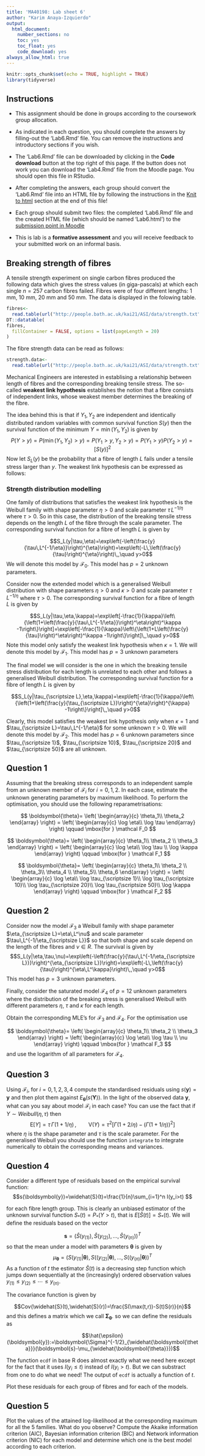 ```yaml
---
title: 'MA40198: Lab sheet 6'
author: "Karim Anaya-Izquierdo"
output:
  html_document:
    number_sections: no
    toc: yes
    toc_float: yes
    code_download: yes
always_allow_html: true
---
```



```r
knitr::opts_chunk$set(echo = TRUE, highlight = TRUE)
library(tidyverse)
```


## Instructions

* This  assignment should be done in groups  according to the coursework group allocation.

 * As indicated in each question, you should complete the answers by filling-out  the 'Lab6.Rmd' file.  You can remove the instructions and introductory sections if you wish.
 
 
* The  'Lab6.Rmd' file  can be downloaded by clicking in the **Code download** button at the top right of this page. If the button does not work you can download the 'Lab4.Rmd' file from the Moodle page. You should open this file in RStudio.
 

*  After  completing the answers, each group should convert the 'Lab6.Rmd' file  into an HTML file  by following the instructions in the <a href="#knit-to-html">Knit to html</a> section at the end of this file!


* Each group should submit two files:  the completed 'Lab6.Rmd' file  and the created HTML file (which should be named 'Lab6.html') to the  <a href="https://moodle.bath.ac.uk/mod/assign/view.php?id=1175047">submission point in Moodle</a>



* This is lab is a **formative assessment** and  you will receive feedback to your submitted work on an informal basis.



## Breaking strength of fibres {#fibre-strength-data}

A tensile strength experiment on single carbon fibres produced the following data which gives the stress values (in giga-pascals) at which each single $n=257$ carbon fibres failed.  Fibres were of four different lengths: 1 mm, 10 mm, 20 mm and 50 mm. The data is displayed in the folowing table.



```r
fibres<-
  read.table(url("http://people.bath.ac.uk/kai21/ASI/data/strength.txt"),header = TRUE)
DT::datatable(
fibres,
  fillContainer = FALSE, options = list(pageLength = 20)
)
```

The  fibre strength  data can be read as follows:

```r
strength.data<-
  read.table(url("http://people.bath.ac.uk/kai21/ASI/data/strength.txt"),header = TRUE)

```


Mechanical Engineers are interested  in establising a relationship between length of fibres and  the corresponding breaking tensile stress. The so-called **weakest link hypothesis** establishes the notion that a fibre consists of independent links, whose weakest member determines the breaking of the fibre. 

The idea behind this is that if $Y_1,Y_2$ are independent and identically distributed  random variables with common survival function $S(y)$  then the survival function of the minimum $Y=\min(Y_1,Y_2)$ is given by
$$P(Y>y)=P(\min(Y_1,Y_2)>y)=P(Y_1>y,Y_2>y)=P(Y_1>y)P(Y_2>y)=[S(y)]^2$$
Now let $S_L(y)$ be the probability that a fibre of length $L$ fails under a tensile stress larger than $y$. The weakest link hypothesis can be expressed as follows:
\begin{equation}
S_{\scriptsize L_1+L_2}(y)=S_{\scriptsize L_1}(y)S_{\scriptsize L_2}(y)
\end{equation}


### Strength distribution modelling

One family of distributions that satisfies the weakest link hypothesis  is the Weibull family with shape parameter $\eta>0$ and scale parameter $\tau\,L^{-1/\eta}$
where $\tau>0$. So in this case, the distribution of the breaking tensile stress depends on the length $L$ of the fibre through the scale parameter. The corresponding survival function for a fibre of length $L$ is given by

$$S_L(y|\tau,\eta)=\exp\left(-\left(\frac{y}{\tau\,L^{-1/\eta}}\right)^{\eta}\right)=\exp\left(-L\,\left(\frac{y}{\tau}\right)^{\eta}\right)\,,\quad y>0$$
 We will denote this model by $\mathcal F_0$. This model has $p=2$ unknown parameters.
 





Consider now the extended model which is a generalised Weibull distribution  with shape parameters $\eta>0$ and $\kappa>0$ and scale parameter $\tau\,L^{-1/\eta}$
where $\tau>0$. The corresponding survival function for a fibre of length $L$ is given by

$$S_L(y|\tau,\eta,\kappa)=\exp\left[-\frac{1}{\kappa}\left\{\left(1+\left(\frac{y}{\tau\,L^{-1/\eta}}\right)^\eta\right)^\kappa -1\right\}\right]=\exp\left[-\frac{1}{\kappa}\left\{\left(1+L\left(\frac{y}{\tau}\right)^\eta\right)^\kappa -1\right\}\right]\,,\quad y>0$$
Note this model only satisfy the weakest link hypothesis when $\kappa=1$.   We will denote this  model by $\mathcal F_1$. 
This model has $p=3$ unknown parameters 


The final model we will consider is the one in which the breaking tensile stress distribution for each length is unrelated to each other and follows a generalised Weibull distribution. The corresponding survival function for a fibre of length $L$ is given by

$$S_L(y|\tau_{\scriptsize L},\eta,\kappa)=\exp\left[-\frac{1}{\kappa}\left\{\left(1+\left(\frac{y}{\tau_{\scriptsize L}}\right)^{\eta}\right)^{\kappa} -1\right\}\right]\,,\quad y>0$$

Clearly, this model satisfies the weakest link hypothesis only when $\kappa=1$ and  $\tau_{\scriptsize L}=\tau\,L^{-1/\eta}$ for some unknown $\tau>0$. We will denote this  model by $\mathcal F_2$. This model has $p=6$ unknown parameters since $\tau_{\scriptsize 1}$, $\tau_{\scriptsize 10}$, $\tau_{\scriptsize 20}$ and $\tau_{\scriptsize 50}$ are all unknown. 









## Question 1 

Assuming that the breaking stress  corresponds to an independent sample from an unknown member of $\mathcal F_i$ for $i=0,1,2$. In each case,  estimate the  unknown generating parameters by maximum likelihood. To perform the optimisation,  you should use the following reparametrisations:

$$
\boldsymbol{\theta}=
\left(
\begin{array}{c}
\theta_1\\
\theta_2
\end{array}
\right)
=
\left(
\begin{array}{c}
\log \eta\\
\log \tau
\end{array}
\right) \qquad \mbox{for } \mathcal F_0
$$

$$
\boldsymbol{\theta}=
\left(
\begin{array}{c}
\theta_1\\
\theta_2 \\
\theta_3
\end{array}
\right)
=
\left(
\begin{array}{c}
\log \eta\\
\log \tau \\
\log \kappa
\end{array}
\right)  \qquad \mbox{for } \mathcal F_1
$$


$$
\boldsymbol{\theta}=
\left(
\begin{array}{c}
\theta_1\\
\theta_2 \\
\theta_3\\
\theta_4 \\
\theta_5\\
\theta_6 
\end{array}
\right)
=
\left(
\begin{array}{c}
\log \eta\\
\log \tau_{\scriptsize 1}\\
\log \tau_{\scriptsize 10}\\
\log \tau_{\scriptsize 20}\\
\log \tau_{\scriptsize 50}\\
\log \kappa
\end{array}
\right)  \qquad \mbox{for } \mathcal F_2
$$


## Question 2 

Consider now the model $\mathcal F_3$ a Weibull family with shape parameter $\eta_{\scriptsize L}=\eta\,L^\nu$ and scale parameter $\tau\,L^{-1/\eta_{\scriptsize L}}$ so that both shape and scale depend on the length of the fibres and $\nu\in R$. The survival is given by
$$S_L(y|\eta,\tau,\nu)=\exp\left(-\left(\frac{y}{\tau\,L^{-1/\eta_{\scriptsize L}}}\right)^{\eta_{\scriptsize L}}\right)=\exp\left(-L\,\left(\frac{y}{\tau}\right)^{\eta\,L^\kappa}\right)\,,\quad y>0$$
This model has $p=3$ unknown parameters. 

 
Finally, consider the saturated model $\mathcal F_4$ of $p=12$ unknown parameters where the distribution of the breaking stress is generalised Weibull with different parameters $\eta$, $\tau$ and $\kappa$ for each length.

Obtain the corresponding MLE's for $\mathcal F_3$ and $\mathcal F_4$. For the optimisation use


$$
\boldsymbol{\theta}=
\left(
\begin{array}{c}
\theta_1\\
\theta_2 \\
\theta_3
\end{array}
\right)
=
\left(
\begin{array}{c}
\log \eta\\
\log \tau \\
\nu
\end{array}
\right)  \qquad \mbox{for } \mathcal F_3
$$
and use the logarithm of all parameters for $\mathcal F_4$.



## Question 3 

Using $\mathcal F_i$, for $i=0,1,2,3,4$ compute the standardised residuals using $s(\boldsymbol{y})=\boldsymbol{y}$ and then plot them against  $E_{\boldsymbol{\theta}}(s(\boldsymbol{Y}))$.
In the light of the observed data $\boldsymbol{y}$, what can you say about model $\mathcal F_i$ in each case? 
You can use the fact that if $Y\sim Weibull(\eta,\tau)$ then
$$\mbox{E}[Y]=\tau\,\Gamma(1+1/\eta)\,,\qquad \mbox{V}(Y)=\tau^2\left[\Gamma(1+2/\eta)-(\Gamma(1+1/\eta))^2\right]$$
where $\eta$ is the shape parameter and $\tau$ is the scale parameter. For the generalised Weibull you should use the function `integrate` to integrate numerically to obtain the 
corresponding means and variances.


## Question 4

Consider a different type of residuals
  based on the empirical  survival function:
$$s(\boldsymbol{y})=\widehat{S}(t)=\frac{1}{n}\sum_{i=1}^n I(y_i>t)
$$

for each fibre length group. This is clearly an unbiased estimator of the unknown survival function $S_*(t)=P_*(Y>t)$, that is $E[\widehat{S}(t)]=S_*(t)$. We will define the residuals based on the vector

$$\boldsymbol{s}=(\widehat{S}(y_{(1)}),\widehat{S}(y_{(2)}),\ldots,\widehat{S}(y_{(n)}))^T$$
so that the mean under a model with parameters $\boldsymbol{\theta}$ is given by
$$\mu_{\boldsymbol{\theta}}=(S(y_{(1)}|\boldsymbol{\theta}),S((y_{(2)}|\boldsymbol{\theta}),\ldots,S((y_{(n)}|\boldsymbol{\theta}))^T$$
As a function of $t$ the estimator $\widehat{S}(t)$ is a decreasing  step function which jumps down sequentially at the (increasingly) ordered observation values $y_{(1)}\leq y_{(2)}\leq \cdots\leq y_{(n)}$.

The covariance function is given by

$$Cov(\widehat{S}(t),\widehat{S}(r))=\frac{S(\max(t,r))-S(t)S(r)}{n}$$
and this defines a matrix which we call $\boldsymbol{\Sigma}_{\boldsymbol{\theta}}$.
so we can define the residuals as

$$\hat{\epsilon}(\boldsymbol{y}):=\boldsymbol{\Sigma}^{-1/2}_{\widehat{\boldsymbol{\theta}}}(\boldsymbol{s}-\mu_{\widehat{\boldsymbol{\theta}}})$$

The function `ecdf` in base R does almost exactly what we need here except for the fact that it uses $I(y_i\leq t)$ instead of $I(y_i>t)$. But we can substract from one to do what we need! The output of `ecdf` is actually a function of $t$. 

Plot these residuals  for each group of fibres and for each of the models.



## Question 5

Plot the values of the attained log-likelihood at the corresponding maximum for all the 5 families. What do you observe? Compute the Akaike information criterion (AIC), Bayesian information criterion (BIC) and Network information criterion (NIC) for each model and   determine which one is the best model according to each criterion. 